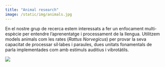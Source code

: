 ```yaml
---
title: "Animal research"
image: /static/img/animals.jpg
---
```


::: textbox
En el nostre grup de recerca estem interessats a fer un enfocament multi-espècie per entendre l'aprenentatge i processament de la llengua. Utilitzem models animals com les rates (*Rattus Norvegicus*) per provar la seva capacitat de processar síl·labes i paraules, dues unitats fonamentals de parla implementades com amb estímuls auditius i vibrotàtils.
:::


![](/static/img/animals.jpg)